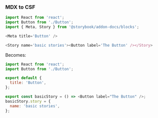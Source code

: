### MDX to CSF

```js
import React from 'react';
import Button from './Button';
import { Meta, Story } from '@storybook/addon-docs/blocks';

<Meta title='Button' />

<Story name='basic stories'><Button label='The Button' /></Story>
```

Becomes:

```js
import React from 'react';
import Button from './Button';

export default {
  title: 'Button',
};

export const basicStory = () => <Button label="The Button" />;
basicStory.story = {
  name: 'basic stories',
};
```